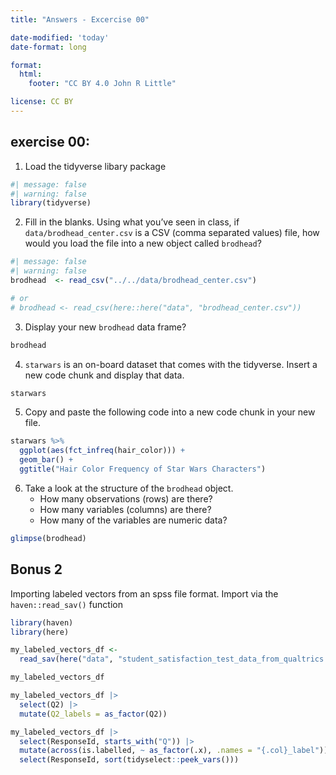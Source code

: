 ```yaml
---
title: "Answers - Excercise 00"

date-modified: 'today'
date-format: long

format: 
  html:
    footer: "CC BY 4.0 John R Little"

license: CC BY    
---
```


## exercise 00:

1.  Load the tidyverse libary package

```r
#| message: false
#| warning: false
library(tidyverse)
```

2.  Fill in the blanks. Using what you've seen in class, if `data/brodhead_center.csv` is a CSV (comma separated values) file, how would you load the file into a new object called `brodhead`?

```r
#| message: false
#| warning: false
brodhead  <- read_csv("../../data/brodhead_center.csv")

# or
# brodhead <- read_csv(here::here("data", "brodhead_center.csv"))
```

3.  Display your new `brodhead` data frame?

```r
brodhead
```

4.  `starwars` is an on-board dataset that comes with the tidyverse. Insert a new code chunk and display that data.

```r
starwars
```

5.  Copy and paste the following code into a new code chunk in your new file.

```r
starwars %>% 
  ggplot(aes(fct_infreq(hair_color))) + 
  geom_bar() + 
  ggtitle("Hair Color Frequency of Star Wars Characters")
```

6.  Take a look at the structure of the `brodhead` object.
    -   How many observations (rows) are there?
    -   How many variables (columns) are there?
    -   How many of the variables are numeric data?

```r
glimpse(brodhead)
```

## Bonus 2

Importing labeled vectors from an spss file format. Import via the `haven::read_sav()` function

```r
library(haven)
library(here)

my_labeled_vectors_df <- 
  read_sav(here("data", "student_satisfaction_test_data_from_qualtrics.sav"))

my_labeled_vectors_df

my_labeled_vectors_df |> 
  select(Q2) |> 
  mutate(Q2_labels = as_factor(Q2))

my_labeled_vectors_df |> 
  select(ResponseId, starts_with("Q")) |> 
  mutate(across(is.labelled, ~ as_factor(.x), .names = "{.col}_label")) |> 
  select(ResponseId, sort(tidyselect::peek_vars()))

```
